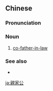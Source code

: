 ==Chinese==
{{zh-forms|s=亲家公|type=21}}

===Pronunciation===
{{zh-pron
|m=qìngjiagōng
|mn=chhin-ke-kong
|cat=n
}}

===Noun===
{{zh-noun}}

# [[co-father-in-law]]

===See also===
* {{zh-l|親家母}}

{{zh-cat|Family}}

[[ja:親家公]]